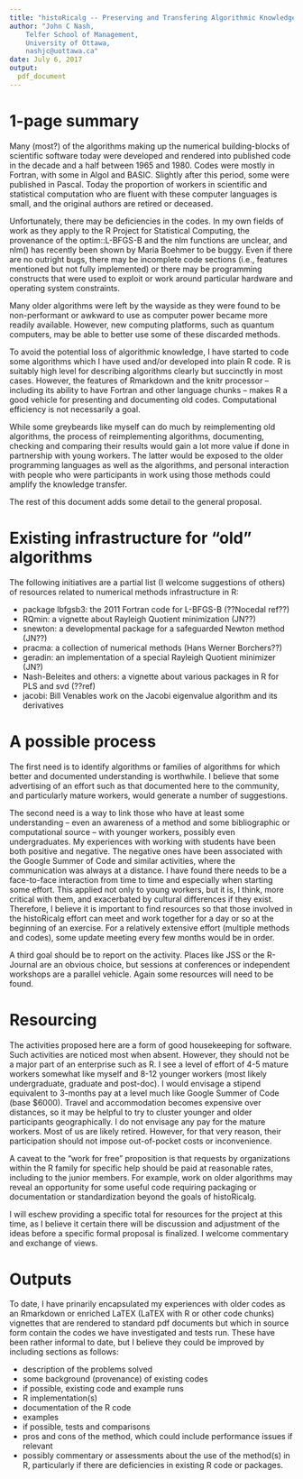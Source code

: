 ```yaml
---
title: "histoRicalg -- Preserving and Transfering Algorithmic Knowledge"
author: "John C Nash,
    Telfer School of Management,
    University of Ottawa,
    nashjc@uottawa.ca"
date: July 6, 2017
output:
  pdf_document
---
```


# 1-page summary

Many (most?) of the algorithms making up the numerical building-blocks of scientific software today
were developed and rendered into published code in the decade and a half between 1965 and 1980.
Codes were mostly in Fortran, with some in Algol and BASIC. Slightly after this period, some 
were published in Pascal. Today the proportion of workers in scientific and statistical 
computation who are fluent with these
computer languages is small, and the original authors are retired or deceased. 

Unfortunately, there may be deficiencies in the codes. In my own fields of work as they apply 
to the R Project for Statistical Computing, the provenance of the optim::L-BFGS-B and the 
nlm functions are unclear, and nlm() has recently been shown by Maria Boehmer to be buggy.
Even if there are no outright bugs, there may be incomplete code sections (i.e., features
mentioned but not fully implemented) or there may be programming constructs that were used
to exploit or work around particular hardware and operating system constraints. 

Many older algorithms were left by the wayside as they were found to be non-performant or
awkward to use as computer power became more readily available. However, new computing
platforms, such as quantum computers, may be able to better use some of these discarded
methods. 

To avoid the potential loss of algorithmic knowledge, I have started to code some algorithms
which I have used and/or developed into plain R code. R is suitably high level for describing
algorithms clearly but succinctly in most cases. However, the features of Rmarkdown and the 
knitr processor -- including its ability to have Fortran and other language chunks -- makes
R a good vehicle for presenting and documenting old codes. Computational efficiency is not
necessarily a goal. 

While some greybeards like myself can do much by reimplementing old algorithms, the process of
reimplementing algorithms, documenting, checking and comparing their results would gain a lot
more value if done in partnership with young workers. The latter would be exposed to the older
programming languages as well as the algorithms, and personal interaction with people who were
participants in work using those methods could amplify the knowledge transfer.

The rest of this document adds some detail to the general proposal.

# Existing infrastructure for "old" algorithms

The following initiatives are a partial list (I welcome suggestions of others) of resources 
related to numerical methods infrastructure in R:

- package lbfgsb3: the 2011 Fortran code for L-BFGS-B (??Nocedal ref??)
- RQmin: a vignette about Rayleigh Quotient minimization (JN??)
- snewton: a developmental package for a safeguarded Newton method (JN??)
- pracma: a collection of numerical methods (Hans Werner Borchers??)
- geradin: an implementation of a special Rayleigh Quotient minimizer (JN?)
- Nash-Beleites and others: a vignette about various packages in R for PLS and svd (??ref)
- jacobi: Bill Venables work on the Jacobi eigenvalue algorithm and its derivatives


# A possible process

The first need is to identify algorithms or families of algorithms for which better
and documented understanding is worthwhile.  I believe that some advertising of an 
effort such as that documented here to the community, and particularly mature workers,
would generate a number of suggestions.

The second need is a way to link those who have at least some understanding -- even an
awareness of a method and some bibliographic or computational source -- with younger
workers, possibly even undergraduates. My experiences with working with students have
been both positive and negative. The negative ones have been associated with the Google
Summer of Code and similar activities, where the communication was always at a distance.
I have found there needs to be a face-to-face interaction from time to time and especially
when starting some effort. This applied not only to young workers, but it is, I think, 
more critical with them, and exacerbated by cultural differences if they exist. Therefore,
I believe it is important to find resources so that those involved in the histoRicalg 
effort can meet and work together for a day or so at the beginning of an exercise. For
a relatively extensive effort (multiple methods and codes), some update meeting every
few months would be in order. 

A third goal should be to report on the activity. Places like JSS or the R-Journal are
an obvious choice, but sessions at conferences or independent workshops are a parallel
vehicle. Again some resources will need to be found.

# Resourcing

The activities proposed here are a form of good housekeeping for software. Such activities
are noticed most when absent. However, they should not be a major part of an enterprise
such as R. I see a level of effort of 4-5 mature workers somewhat like myself and 8-12
younger workers (most likely undergraduate, graduate and post-doc). I would envisage a
stipend equivalent to 3-months pay at a level much like Google Summer of Code (base $6000).
Travel and accommodation becomes expensive over distances, so it may be helpful to 
try to cluster younger and older participants geographically. I do not envisage any pay
for the mature workers. Most of us are likely retired. However, for that very reason, 
their participation should not impose out-of-pocket costs or inconvenience.

A caveat to the "work for free" proposition is that requests by organizations within the
R family for specific help should be paid at reasonable rates, including to the junior
members. For example, work on older algorithms may reveal an opportunity for some useful
code requiring packaging or documentation or standardization beyond the goals of histoRicalg.

I will eschew providing a specific total for resources for the project at this time, as I
believe it certain there will be discussion and adjustment of the ideas before a specific
formal proposal is finalized. I welcome commentary and exchange of views.

# Outputs

To date, I have prinarily encapsulated my experiences with older codes as an Rmarkdown or
enriched LaTEX (LaTEX with R or other code chunks) vignettes that are rendered to standard
pdf documents but which in source form contain the codes we have investigated and tests
run. These have been rather informal to date, but I believe they could be improved by including
sections as follows:

- description of the problems solved
- some background (provenance) of existing codes
- if possible, existing code and example runs
- R implementation(s)
- documentation of the R code
- examples
- if possible, tests and comparisons
- pros and cons of the method, which could include performance issues if relevant
- possibly commentary or assessments about the use of the method(s) in R, 
particularly if there are deficiencies in existing R code or packages.




